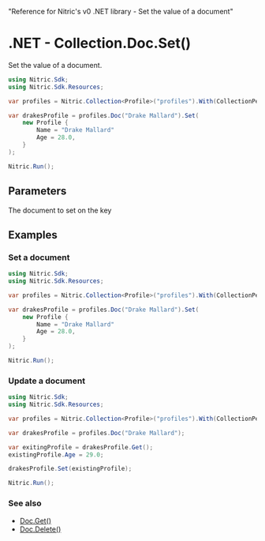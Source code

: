   "Reference for Nitric's v0 .NET library - Set the value of a document"

# .NET - Collection.Doc.Set()

Set the value of a document.

```csharp
using Nitric.Sdk;
using Nitric.Sdk.Resources;

var profiles = Nitric.Collection<Profile>("profiles").With(CollectionPermission.Writing);

var drakesProfile = profiles.Doc("Drake Mallard").Set(
    new Profile {
        Name = "Drake Mallard"
        Age = 28.0,
    }
);

Nitric.Run();
```

## Parameters

<Properties>
  <Property name="document" required type="object">
    The document to set on the key
  </Property>
</Properties>

## Examples

### Set a document

```csharp
using Nitric.Sdk;
using Nitric.Sdk.Resources;

var profiles = Nitric.Collection<Profile>("profiles").With(CollectionPermission.Writing);

var drakesProfile = profiles.Doc("Drake Mallard").Set(
    new Profile {
        Name = "Drake Mallard"
        Age = 28.0,
    }
);

Nitric.Run();
```

### Update a document

```csharp
using Nitric.Sdk;
using Nitric.Sdk.Resources;

var profiles = Nitric.Collection<Profile>("profiles").With(CollectionPermission.Reading, CollectionPermission.Writing);

var drakesProfile = profiles.Doc("Drake Mallard");

var exitingProfile = drakesProfile.Get();
existingProfile.Age = 29.0;

drakesProfile.Set(existingProfile);

Nitric.Run();
```

### See also

- [Doc.Get()](./collection-doc-get)
- [Doc.Delete()](./collection-doc-delete)
